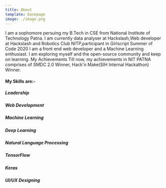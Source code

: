 ```yaml
---
title: About
template: basepage
image: ./image.png
---
```


I am a sophomore persuing my B.Tech in CSE from National Institute of Technology Patna.
I am currently data analyser at Hackslash,Web developer at Hackslash and Robotics Club NITP,participant in Girlscript Summer of Code 2020
I am a front end web developer and a Machine Learning enthusiast.
I am exploring myself and the open-source community and keep on learning.
My Achievements
Till now, my achievements in NIT PATNA comprises of SMDC 2.0 Winner, Hack'n Make(SIH Internal Hackathon) Winner.

#### My Skills are:-

##### Leadership

##### Web Development
##### Machine Learning
##### Deep Learning
##### Natural Language Processing
##### TensorFlow
##### Keras
##### UI/UX Designing
